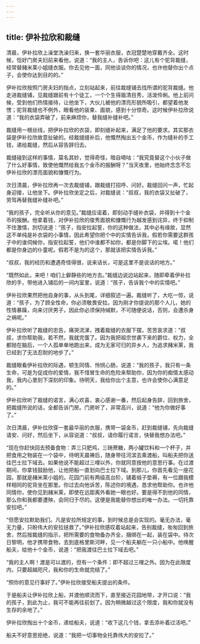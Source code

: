 ```yaml
---
---
---
```

title: 伊补拉欣和裁缝
---




清晨，伊补拉欣上澡堂洗澡归来，换一套华丽衣服，衣冠楚楚地穿戴齐全。这时候，恰好门房夫妇前来看他，说道：“我的主人，告诉你吧：这儿有个驼背裁缝，经常替赭米莱小姐缝衣服。你去见他一面，同他谈谈你的情况，也许他替你出个点子，会使你达到目的的。”

伊补拉欣按照门房夫妇的指点，立刻站起来，前往裁缝铺去找所谓的驼背裁缝。他走进裁缝铺，见裁缝跟前有十个徒工，一个个生得眉清目秀，活泼伶俐。他上前问候，受到他们热情接待，让他坐下，大伙儿被他的漂亮形貌所吸引，都望着他发愣；驼背裁缝也不例外，眼看他的装束、面貌，感到十分惊奇。这时候伊补拉欣说道：“我的衣袋弄破了，前来麻烦你，替我缝补缝补吧。”

裁缝用一根丝线，把伊补拉欣的衣袋，即刻缝补起来，满足了他的要求。其实那衣袋是伊补拉欣故意扯破的。经裁缝缝补后，他慨然掏出五个金币，作为缝补的手工钱，递给裁缝，然后从容告辞归去。

裁缝碰到这样的事情，莫名其妙，觉得奇怪，暗自嘀咕：“我究竟替这个小伙子做了什么好事情，致使他慨然给我五个金币的报酬呀？”当天夜里，他始终念念不忘伊补拉欣的漂亮面貌和慷慨行为。

次日清晨，伊补拉欣再一次去裁缝铺，跟裁缝打招呼、问好。裁缝回问一声，忙起身迎接，让他坐下。伊补拉欣坐定之后，对裁缝说：“叔叔，我的衣袋又扯破了，劳驾再替我缝补缝补吧。”

“我的孩子，完全听从你的意见。”裁缝应诺着，即刻动手缝补衣袋，并得到十个金币的报酬。他拿着钱，对伊补拉欣的俊秀面貌和慷慨行为越发感到诧异，终于抑制不住激情，剀切说道：“孩子，指安拉起誓，你的这种做法，其中必有缘故，显然这不单纯是补衣袋的小事情，因此希望你把个中的实情告诉我，假若你需要这群孩子中的谁伺候你，指安拉起誓，他们中谁都不如你，都是你脚下的尘埃。喏！他们都是你身边的仆童呢。假若不是为的这个，那就该把实情告诉我。”

“叔叔，我的经历和遭遇奇怪得很，说来话长，可是这里不是说话的地方。”

“既然如此，来吧！咱们上僻静些的地方去。”裁缝边说边站起来，随即牵着伊补拉欣的手，带他进入铺后的一间内室里，说道：“孩子，告诉我个中的实情吧。”

伊补拉欣果然把他自身的事，从头到尾，详细叙述一遍。裁缝听了，大吃一惊，说道：“孩子，为了顾全性命，你必须敬畏安拉。因为刚才你提说的那个人儿，她的性情暴躁，向来讨厌男子，因此你必须保持缄默，不可随便说话，否则，会遭杀身之祸呢。”

伊补拉欣听了裁缝的忠告，痛哭流涕，拽着裁缝的衣服下摆，苦苦哀求道：“叔叔，求你帮助我，若不然，我就完蛋了。因为我把祖宗世袭下来的爵位、权力，全都抛在脑后，一个人孤单单地跑出来，成为无家可归的异乡人，为追求赭米莱，我已经到了无法忍耐的地步了。”

裁缝眼看伊补拉欣的际遇，顿生同情、怜悯心肠，说道：“我的孩子，我只有一条生命，可是为促成你的爱情，我不惜冒生命的危险来帮助你，因为你的痴情太感动我，我内心里刻下深刻的印象。待明天，我给你出个主意，也许会使你心满意足的。”

伊补拉欣听了裁缝的诺言，满心欢喜，衷心感谢一番，然后起身告辞，回到旅舍，把裁缝所说的话，全都告诉门房。门房听了，非常高兴，说道：“他为你做好事了。”

次日清晨，伊补拉欣穿一套最华丽的衣服，携带一袋金币，赶到裁缝铺，先向裁缝请安、问好，然后坐下，从容说道：“叔叔，请你履行诺言，快替我想办法吧。”

“现在你赶快回去预备食物：弄三只肥鸡，三磅蔗糖，两小罐饮料和一个杯子，并把食用之物装在一个袋中，待明天晨祷后，随身带往河滨去乘渡船，叫船夫把你送往巴士拉下域去。如果他说不能超过三哩以外，你就同意按他的意思行事。在过渡期间，你拿钱鼓励他，让他把船一直划向巴士拉下域。到那儿，你首先看见一座花园，那就是赭米莱小姐的。花园门前有两级高台阶，铺着缎子垫褥，有一位跟我模样相同的驼背坐在那里。你过去向他诉苦，陈述你的境遇，恳求他帮助你。也许他同情你，使你见到赭米莱，即使在远距离外看她一眼也好。要是得不到他的同情，那么你和我都要遭殃，会同归于尽的。这便是我能替你想出的唯一办法。一切托靠安拉吧。”

“但愿安拉默助我们。凡是安拉所规定的事，到时候总是会实现的。毫无办法，毫无力量，只盼伟大的安拉拯救了。”伊补拉欣感叹着站起来，告别裁缝，匆匆回到旅舍，然后按裁缝的指示，把所需要的食物备办齐全，捆绑在一起，装在袋中。待次日黎明，他才携带食物，去到底格里斯河畔，见一个船夫躺在一只小船中。他唤醒船夫，给他十个金币，说道：“把我渡往巴士拉下域去吧。”

“我的主人啊！渡是可以渡的，但有一个条件：即不超过三哩之外。因为在此限度内，只要超越咫尺，我和你的生命就完结了。”

“照你的意见行事好了。”伊补拉欣接受船夫提出的条件。

于是船夫让伊补拉欣上船，并渡他顺流而下，直至接近花园地带，才开口说：“我的孩子，到此为止，我可不能再往前划了。因为稍微越过这个限度，我和你就没有生存的余地了。”

伊补拉欣掏出十个金币，递给船夫，说道：“收下这几个钱，拿去添补着过活吧。”

船夫不好意思拒绝，说道：“我把一切事物全托靠伟大的安拉了。”